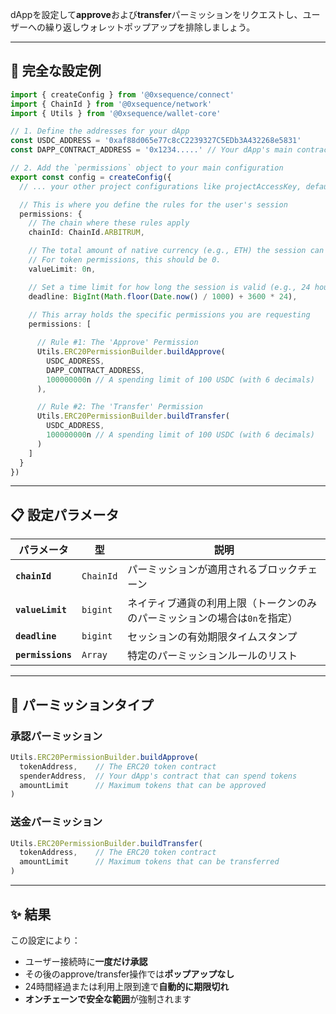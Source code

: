 dAppを設定して**approve**および**transfer**パーミッションをリクエストし、ユーザーへの繰り返しウォレットポップアップを排除しましょう。

---

## 🔧 完全な設定例

```typescript
import { createConfig } from '@0xsequence/connect'
import { ChainId } from '@0xsequence/network'
import { Utils } from '@0xsequence/wallet-core'

// 1. Define the addresses for your dApp
const USDC_ADDRESS = '0xaf88d065e77c8cC2239327C5EDb3A432268e5831'
const DAPP_CONTRACT_ADDRESS = '0x1234.....' // Your dApp's main contract

// 2. Add the `permissions` object to your main configuration
export const config = createConfig({
  // ... your other project configurations like projectAccessKey, defaultTheme, etc.

  // This is where you define the rules for the user's session
  permissions: { 
    // The chain where these rules apply
    chainId: ChainId.ARBITRUM,

    // The total amount of native currency (e.g., ETH) the session can spend.
    // For token permissions, this should be 0.
    valueLimit: 0n,

    // Set a time limit for how long the session is valid (e.g., 24 hours)
    deadline: BigInt(Math.floor(Date.now() / 1000) + 3600 * 24),
    
    // This array holds the specific permissions you are requesting
    permissions: [

      // Rule #1: The 'Approve' Permission
      Utils.ERC20PermissionBuilder.buildApprove(
        USDC_ADDRESS,
        DAPP_CONTRACT_ADDRESS,
        100000000n // A spending limit of 100 USDC (with 6 decimals)
      ),

      // Rule #2: The 'Transfer' Permission
      Utils.ERC20PermissionBuilder.buildTransfer(
        USDC_ADDRESS,
        100000000n // A spending limit of 100 USDC (with 6 decimals)
      )
    ]
  }
})
```

---

## 📋 設定パラメータ

| パラメータ             | 型         | 説明                                      |
| ----------------- | --------- | --------------------------------------- |
| **`chainId`**     | `ChainId` | パーミッションが適用されるブロックチェーン                   |
| **`valueLimit`**  | `bigint`  | ネイティブ通貨の利用上限（トークンのみのパーミッションの場合は`0n`を指定） |
| **`deadline`**    | `bigint`  | セッションの有効期限タイムスタンプ                       |
| **`permissions`** | `Array`   | 特定のパーミッションルールのリスト                       |

---

## 🎯 パーミッションタイプ

### 承認パーミッション

```typescript
Utils.ERC20PermissionBuilder.buildApprove(
  tokenAddress,    // The ERC20 token contract
  spenderAddress,  // Your dApp's contract that can spend tokens
  amountLimit      // Maximum tokens that can be approved
)
```

### 送金パーミッション

```typescript
Utils.ERC20PermissionBuilder.buildTransfer(
  tokenAddress,    // The ERC20 token contract
  amountLimit      // Maximum tokens that can be transferred
)
```

---

## ✨ 結果
この設定により：
- ユーザー接続時に**一度だけ承認**
- その後のapprove/transfer操作では**ポップアップなし**
- 24時間経過または利用上限到達で**自動的に期限切れ**
- **オンチェーンで安全な範囲**が強制されます